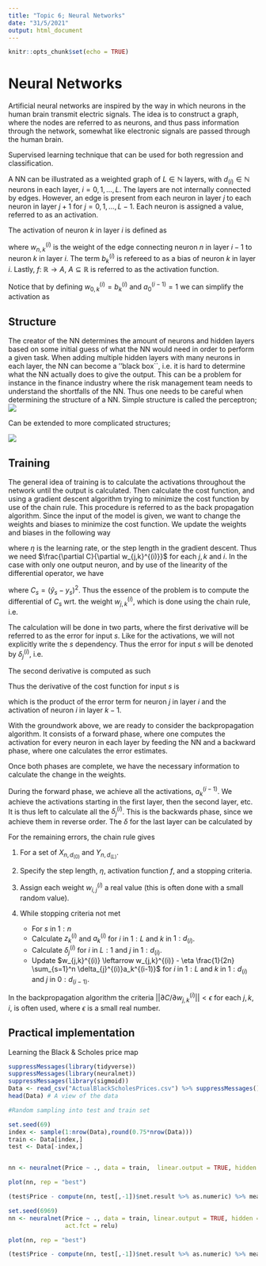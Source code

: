 ```yaml
---
title: "Topic 6; Neural Networks"
date: "31/5/2021"
output: html_document
---
```


```r
knitr::opts_chunk$set(echo = TRUE)
```

# Neural Networks

Artificial neural networks are inspired by the way in which neurons in the human
brain transmit electric signals. The idea is to construct a graph, where the nodes
are referred to as neurons, and thus pass information through the network, somewhat
like electronic signals are passed through the human brain.

Supervised learning technique that can be used for both regression and classification.

A NN can be illustrated as a weighted graph of $L \in \mathbb{N}$ layers, with 
$d_{(i)} \in \mathbb{N}$ neurons in each layer, $i = 0,1,\ldots, L$. The layers 
are not internally connected by edges. However, an edge is present from each neuron 
in layer $j$ to each neuron in layer $j+1$ for $j=0,1,\ldots,L-1$. Each neuron is 
assigned a value, referred to as an activation.

The activation of neuron $k$ in layer $i$ is defined as 

\begin{align}
     a^{(i)}_k=f\left(\sum_{n=1}^{d_{(i-1)}} w_{n,k}^{(i)}a^{(i-1)}_n+b^{(i)}_k\right), \quad i = 1,\ldots,L,\quad w_{n,k}^{(i)} \in \mathbb{R}, \quad b^{(i)}_k \in \mathbb{R},\quad k=1,\ldots,d_{(i)},
\end{align}

where $w_{n,k}^{(i)}$ is the weight of the edge connecting neuron $n$ in layer $i-1$ to neuron $k$ in layer $i$. The term $b^{(i)}_k$ is refereed to as a bias of neuron $k$ in layer $i$. Lastly, $f:\ \mathbb{R} \rightarrow A, \: A\subseteq\mathbb{R}$ is referred to as the activation function.

Notice that by defining $w_{0,k}^{(i)}=b^{(i)}_k$ and $a^{(i-1)}_0=1$ we can simplify the activation as

\begin{align*}
    a^{(i)}_k=f\left(\sum_{n=0}^{d_{(i-1)}} w_{n,k}^{(i)}a^{(i-1)}_n\right), \quad i = 1,\ldots,L,\quad w_{n,k}^{(i)} \in \mathbb{R},\quad k=1,\ldots,d_{(i)}.
\end{align*}

## Structure

The creator of the NN determines the amount of neurons and hidden layers based on some initial guess of what the NN would need in order to perform a given task. When adding multiple hidden layers with many neurons in each layer, the NN can become a ''black box``, i.e. it is hard to determine what the NN actually does to give the output. This can be a problem for instance in the finance industry where the risk management team needs to understand the shortfalls of the NN. Thus one needs to be careful when determining the structure of a NN.
Simple structure is called the perceptron;
![](Perceptron.PNG)

Can be extended to more complicated structures;

![](Network.PNG)

## Training

The general idea of training is to calculate the activations throughout the network until the output is calculated. Then calculate the cost function, and using a gradient descent algorithm trying to minimize the cost function by use of the chain rule. This procedure is referred to as the back propagation algorithm. Since the input of the model is given, we want to change the weights and biases to minimize the cost function. We update the weights and biases in the following way

\begin{align*}
    w_{j,k}^{(i)\: new}&=w_{j,k}^{(i)\: old} - \eta \frac{\partial C}{\partial w_{j,k}^{(i)}},
\end{align*}

where $\eta$ is the learning rate, or the step length in the gradient descent. Thus we need $\frac{\partial C}{\partial w_{j,k}^{(i)}}$ for each $j,k$ and $i$. In the case with only one output neuron, and by use of the linearity of the differential operator, we have

\begin{align}
    \frac{\partial C}{\partial w_{j,k}^{(i)}} = \frac{1}{2n}\sum_{s=1}^n \frac{\partial}{\partial w_{j,k}^{(i)}}(\hat{y}_s-y_s)^2=\frac{1}{2n}\sum_{s=1}^n\frac{\partial C_s}{\partial w_{j,k}^{(i)}},
\end{align}

where $C_s=(\hat{y}_s-y_s)^2$. Thus the essence of the problem is to compute the differential of $C_s$ wrt. the weight $w_{j,k}^{(i)}$, which is done using the chain rule, i.e.

\begin{align}
    \frac{\partial C_s}{\partial w_{j,k}^{(i)}}&= \frac{\partial C_s}{\partial z_j^{(i)}}\frac{\partial z_j^{(i)}}{\partial w_{j,k}^{(i)}}, \nonumber \\
    \label{eq:z}
    z_j^{(i)}&= \sum_{n=0}^{d_{(i-1)}}w_{n,j}^{(i)} a_n^{(i-1)}.
\end{align}

The calculation will be done in two parts, where the first derivative will be referred to as the error for input $s$. Like for the activations, we will not explicitly write the $s$ dependency. Thus the error for input $s$ will be denoted by $\delta^{(i)}_{j}$, i.e.

\begin{align*}
    \delta^{(i)}_{j} = \frac{\partial C_s}{\partial z_j^{(i)}}.
\end{align*}

The second derivative is computed as such

\begin{align*}
    \frac{\partial z_j^{(i)}}{\partial w_{j,k}^{(i)}} =\frac{\partial}{\partial w_{j,k}^{(i)}}\sum_{t=0}^{d_{(i-1)}}w_{t,k}^{(i)}a_k^{(i-1)} = a_k^{(i-1)}.
\end{align*}

Thus the derivative of the cost function for input $s$ is 

\begin{align*}
    \frac{\partial C_s}{\partial w_{j,k}^{(i)}} = \frac{\partial C_s}{\partial z_j^{(i)}}\frac{\partial z_j^{(i)}}{\partial w_{j,k}^{(i)}}= \delta_{j}^{(i)}a_k^{(i-1)},
\end{align*}

which is the product of the error term for neuron $j$ in layer $i$ and the activation of neuron $i$ in layer $k-1$.

With the groundwork above, we are ready to consider the backpropagation algorithm. It consists of a forward phase, where one computes the activation for every neuron in each layer by feeding the NN and a backward phase, where one calculates the error estimates. 

Once both phases are complete, we have the necessary information to calculate the change in the weights. 

\begin{align*}
    \Delta w_{j,k}^{(i)}=-\eta \frac{1}{2n}\sum_{s=1}^n\frac{\partial C_s}{\partial w_{j,k}^{(i)}} = -\eta \frac{1}{2n}\sum_{s=1}^n\delta_{j}^{(i)}a_k^{(i-1)}.
\end{align*}

During the forward phase, we achieve all the activations, $a_k^{(i-1)}$. We achieve the activations starting in the first layer, then the second layer, etc. It is thus left to calculate all the $\delta_j^{(i)}$. This is the backwards phase, since we achieve them in reverse order. The $\delta$ for the last layer can be calculated by 

\begin{align}
    \delta_i^{(L)}= \frac{\partial C}{ \partial z_i^{(L)}} = \frac{\partial}{\partial z_i^{(L)}} \left( \frac{1}{2} (f(z_i^{(L)})-y)^2 \right)= f(z_i^{(L)} -y)f'(z_i^{(L)}).
    \label{eq:delta_last}
\end{align}

For the remaining errors, the chain rule gives 

\begin{align}
    \delta_i^{(k)}= \frac{\partial C}{ \partial z_i^{(k)}}= \sum_j \frac{\partial C}{ \partial z_j^{(k+1)}} \frac{\partial z_j^{(k+1)}}{ \partial z_j^{(k)}}=\sum_j \delta_j^{(k+1)} \frac{\partial z_j^{(k+1)}}{ \partial z_j^{(k)}}.
    \label{eq:delta_rest}
\end{align}

1. For a set of $X_{n,d_{(0)}}$ and $Y_{n,d_{(L)}}$.

1. Specify the step length, $\eta$, activation function $f$, and a stopping criteria.

1. Assign each weight $w_{i,j}^{(i)}$ a real value (this is often done with a small random value).

1. While stopping criteria not met

    + For $s$ in $1:n$  
    + Calculate $z_{k}^{(i)}$ and $a_{k}^{(i)}$ for $i$ in $1:L$ and $k$ in $1:d_{(i)}$.
    + Calculate $\delta_{j}^{(i)}$ for $i$ in $L:1$ and $j$ in $1:d_{(i)}$.
    + Update $w_{j,k}^{(i)} \leftarrow w_{j,k}^{(i)} - \eta \frac{1}{2n} \sum_{s=1}^n                                  \delta_{j}^{(i)}a_k^{(i-1)}$ for $i$ in $1:L$ and $k$ in $1:d_{(i)}$ and $j$ in $0:d_{(i-1)}$.

In the backpropagation algorithm the criteria $||\partial C / \partial w_{j,k}^{(i)}|| < \epsilon$ for each $j,k,i$, is often used, where $\epsilon$ is a small real number.

## Practical implementation

Learning the Black \& Scholes price map

\begin{align}\label{eq:BlackScholesFormel}
    F(t,S_t) &= S_t\Psi(d_2)-\mathrm{e}^{-r(T-t)}K\Psi(d_1),\quad 0\leq t \leq T, \\
    d_1 :&= \frac{\log(\frac{S_t}{K})+(r-\frac{\sigma^2}{2})(T-t)}{\sigma\sqrt{T-t}}, \nonumber \\
    d_2 :&= d_1 + \sigma\sqrt{T-t}, \nonumber
\end{align}

```r
suppressMessages(library(tidyverse))
suppressMessages(library(neuralnet))
suppressMessages(library(sigmoid))
Data <- read_csv("ActualBlackScholesPrices.csv") %>% suppressMessages()
head(Data) # A view of the data

#Random sampling into test and train set

set.seed(69)
index <- sample(1:nrow(Data),round(0.75*nrow(Data)))
train <- Data[index,]
test <- Data[-index,]


nn <- neuralnet(Price ~ ., data = train,  linear.output = TRUE, hidden = c(10))

plot(nn, rep = "best") 

(test$Price - compute(nn, test[,-1])$net.result %>% as.numeric) %>% mean %>% round(5)

set.seed(6969)
nn <- neuralnet(Price ~ ., data = train, linear.output = TRUE, hidden = c(10),
                act.fct = relu)

plot(nn, rep = "best") 

(test$Price - compute(nn, test[,-1])$net.result %>% as.numeric) %>% mean %>% round(5)
```

